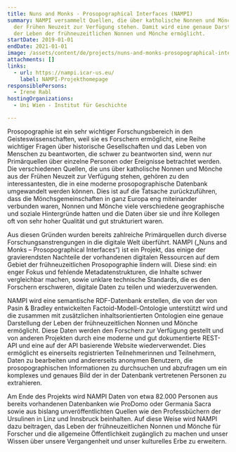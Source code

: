 ```yaml
---
title: Nuns and Monks - Prosopographical Interfaces (NAMPI)
summary: NAMPI versammelt Quellen, die über katholische Nonnen und Mönche aus
  der Frühen Neuzeit zur Verfügung stehen. Damit wird eine genaue Darstellung
  der Leben der frühneuzeitlichen Nonnen und Mönche ermöglicht.
startDate: 2019-01-01
endDate: 2021-01-01
image: /assets/content/de/projects/nuns-and-monks-prosopographical-interfaces-nampi/nampi_logo_quadrat_2000px.png
attachments: []
links:
  - url: https://nampi.icar-us.eu/
    label: NAMPI-Projekthomepage
responsiblePersons:
  - Irene Rabl
hostingOrganizations:
  - Uni Wien - Institut für Geschichte

---
```

Prosopographie ist ein sehr wichtiger Forschungsbereich in den Geisteswissenschaften, weil sie es Forschern ermöglicht, eine Reihe wichtiger Fragen über historische Gesellschaften und das Leben von Menschen zu beantworten, die schwer zu beantworten sind, wenn nur Primärquellen über einzelne Personen oder Ereignisse betrachtet werden. Die verschiedenen Quellen, die uns über katholische Nonnen und Mönche aus der Frühen Neuzeit zur Verfügung stehen, gehören zu den interessantesten, die in eine moderne prosopographische Datenbank umgewandelt werden können. Dies ist auf die Tatsache zurückzuführen, dass die Mönchsgemeinschaften in ganz Europa eng miteinander verbunden waren, Nonnen und Mönche viele verschiedene geographische und soziale Hintergründe hatten und die Daten über sie und ihre Kollegen oft von sehr hoher Qualität und gut strukturiert waren.

Aus diesen Gründen wurden bereits zahlreiche Primärquellen durch diverse Forschungsanstrengungen in die digitale Welt überführt. NAMPI („Nuns and Monks – Prosopographical Interfaces“) ist ein Projekt, das einige der gravierendsten Nachteile der vorhandenen digitalen Ressourcen auf dem Gebiet der frühneuzeitlichen Prosopographie lindern will. Diese sind: ein enger Fokus und fehlende Metadatenstrukturen, die Inhalte schwer vergleichbar machen, sowie unklare technische Standards, die es den Forschern erschweren, digitale Daten zu teilen und wiederzuverwenden.

NAMPI wird eine semantische RDF-Datenbank erstellen, die von der von Pasin & Bradley entwickelten Factoid-Modell-Ontologie unterstützt wird und die zusammen mit zusätzlichen inhaltsorientierten Ontologien eine genaue Darstellung der Leben der frühneuzeitlichen Nonnen und Mönche ermöglicht. Diese Daten werden den Forschern zur Verfügung gestellt und von anderen Projekten durch eine moderne und gut dokumentierte REST-API und eine auf der API basierende Website wiederverwendet. Dies ermöglicht es einerseits registrierten Teilnehmerinnen und Teilnehmern, Daten zu bearbeiten und andererseits anonymen Benutzern, die prosopographischen Informationen zu durchsuchen und abzufragen um ein komplexes und genaues Bild der in der Datenbank vertretenen Personen zu extrahieren.

Am Ende des Projekts wird NAMPI Daten von etwa 82.000 Personen aus bereits vorhandenen Datenbanken wie ProDomo oder Germania Sacra sowie aus bislang unveröffentlichten Quellen wie den Professbüchern der Ursulinen in Linz und Innsbruck beinhalten. Auf diese Weise wird NAMPI dazu beitragen, das Leben der frühneuzeitlichen Nonnen und Mönche für Forscher und die allgemeine Öffentlichkeit zugänglich zu machen und unser Wissen über unsere Vergangenheit und unser kulturelles Erbe zu erweitern.